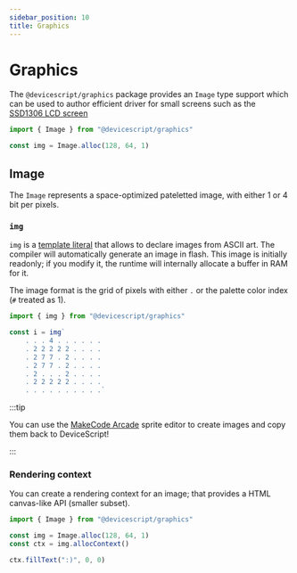 ```yaml
---
sidebar_position: 10
title: Graphics
---
```


# Graphics

The `@devicescript/graphics` package provides an `Image` type support which can be used to author efficient driver for small screens
such as the [SSD1306 LCD screen](/api/servers/ssd1306)

```ts
import { Image } from "@devicescript/graphics"

const img = Image.alloc(128, 64, 1)
```

## Image

The `Image` represents a space-optimized pateletted image, with either 1 or 4 bit per pixels.

### `img`

`img` is a [template literal](https://developer.mozilla.org/en-US/docs/Web/JavaScript/Reference/Template_literals) that allows to declare images from ASCII art.
The compiler will automatically generate an image in flash.
This image is initially readonly; if you modify it, the runtime will internally allocate a buffer in RAM for it.

The image format is the grid of pixels with either `.` or the palette color index (`#` treated as 1). 

```ts
import { img } from "@devicescript/graphics"

const i = img`
    . . . 4 . . . . . .
    . 2 2 2 2 2 . . . .
    . 2 7 7 . 2 . . . .
    . 2 7 7 . 2 . . . .
    . 2 . . . 2 . . . .
    . 2 2 2 2 2 . . . .
    . . . . . . . . . .`
```

:::tip

You can use the [MakeCode Arcade](https://arcade.makecode.com) sprite editor to create images and copy them back to DeviceScript!

:::

### Rendering context

You can create a rendering context for an image; that provides a HTML canvas-like API (smaller subset).

```ts
import { Image } from "@devicescript/graphics"

const img = Image.alloc(128, 64, 1)
const ctx = img.allocContext()

ctx.fillText(":)", 0, 0)
```
